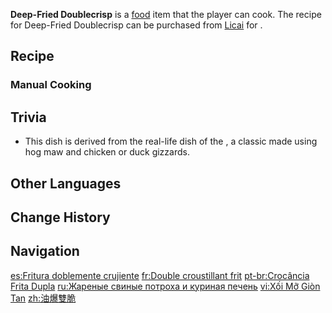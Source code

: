 {{Food Infobox
|id              = 108640
|name            = Deep-Fried Doublecrisp
|description     = One of Liyue's famous dishes.
|desc_suspicious = One careless flip and the raging fire mercilessly swept all crispness and tenderness side, leaving naught but charred, blackened chunks in its wake.
|desc_basic      = Between the fierce heat, the boiling oil, and the sautéing process, this is a stern test of one's skills. Cook for a few seconds too few, and your ingredients might be left raw. Too many, and they will be overcooked and lacking in crispness. As such, this dish is often chosen by experienced Liyue chefs to display their mastery.
|desc_delicious  = Scalloped red and white meat flowers, stir-fired as one, bloom tastiness on the tip of the tongue. Smooth, crispy, salty, and delicious, this is a must-have dish. You won't stop singing its praises even as you lick the plate clean.
|type            = ATK-Boosting Dishes
|effectType      = CRIT Rate Up
|effect          = Increases all party members' CRIT Rate by (var1)% for 300s.
|eff_suspicious1 = 6
|eff_basic1      = 9
|eff_delicious1  = 12
|quality         = 2
|region          = Liyue
|variant         = 
|recipe          = Sold by [[Licai]]
|recipe_event    = 
|source1         = 
|source2         = 
|source3         = 
}}
'''Deep-Fried Doublecrisp''' is a [[food]] item that the player can cook. The recipe for Deep-Fried Doublecrisp can be purchased from [[Licai]] for {{Item|Mora|x=2,500}}.

==Recipe==
{{Recipe
|type = Cooking
|Fowl = 2
|Raw Meat = 2
|sort = Fowl;Raw Meat
}}

===Manual Cooking===
{{Manual Cooking}}

==Trivia==
* This dish is derived from the real-life dish of the {{w|zh:油爆双脆|same name}}, a classic {{w|Shandong cuisine|Shandong dish}} made using hog maw and chicken or duck gizzards.

==Other Languages==
{{Other Languages
|en      = Deep-Fried Doublecrisp
|zhs     = 油爆双脆
|zhs_rm  = Yóubào Shuāngcuì
|zht     = 油爆雙脆
|zht_rm  = Yóubào Shuāngcuì
|zh_tl   = Fried Double Crispy
|ja      = モツのコリコリ炒め
|ja_rm   = Motsu no Korikori Itame
|ja_tl   = Crispy Stir-Fried Offal
|ko      = 유폭쌍취
|ko_rm   = Yupokssangchwi
|ko_tl   = Double Bombing
|es      = fritura doblemente crujiente
|es_tl   = Double Crunch Fry
|fr      = Double croustillant frit
|fr_tl   = Fried Double Crisp
|ru      = Жареные свиные потроха и куриная печень
|ru_tl   = Fried Pork Haslets and Chicken Liver
|th      = Deep-Fried Doublecrisp
|vi      = Xối Mỡ Giòn Tan
|vi_tl   = 
|de      = Frittierter Doppelknusperling
|de_tl   = Fried Double Crunchling
|id      = Deep-Fried Doublecrisp
|pt      = Crocância Frita Dupla
|pt_tl   = 
|tr      = Çifte Çıtır Kızartması
|tr_tl   = 
|it      = Frittura supercroccante
|it_tl   = 
}}

==Change History==
{{Change History|4.4}}

==Navigation==
{{Food Navbox}}

[[es:Fritura doblemente crujiente]]
[[fr:Double croustillant frit]]
[[pt-br:Crocância Frita Dupla]]
[[ru:Жареные свиные потроха и куриная печень]]
[[vi:Xối Mỡ Giòn Tan]]
[[zh:油爆雙脆]]